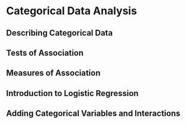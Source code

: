 # Categorical Data Analysis

## Describing Categorical Data

## Tests of Association

## Measures of Association

## Introduction to Logistic Regression

## Adding Categorical Variables and Interactions

